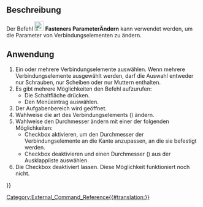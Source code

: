 <languages/>

{{Docnav/de
|[[Fasteners_3dPrintSettings/de|3dDruckeinstellungen]]
|
|[[Fasteners_Workbench/de|Fasteners]]
|IconL=Fasteners_ScrewCalculator.svg
|IconR=
|IconC=Fasteners_workbench_icon.svg
}}

{{GuiCommand/de
|Name=Fasteners ChangeParameters
|Name/de=Fasteners ParameterÄndern
|MenuLocation=Fasteners → Change fastener parameters
|Workbenches=[[Fasteners_Workbench/de|Fasteners]]
|Shortcut=None
|SeeAlso=
}}

<span id="Description"></span>
==Beschreibung== 

Der Befehl [[Image:Fasteners_ChangeParameters.svg|24px]] '''Fasteners ParameterÄndern''' kann verwendet werden, um die Parameter von Verbindungselementen zu ändern.

<span id="Usage"></span>
==Anwendung== 

# Ein oder mehrere Verbindungselemente auswählen. Wenn mehrere Verbindungselemente ausgewählt werden, darf die Auswahl entweder nur Schrauben, nur Scheiben oder nur Muttern enthalten.
# Es gibt mehrere Möglichkeiten den Befehl aufzurufen:
#* Die Schaltfläche {{Button|[[Image:Fasteners_ChangeParameters.svg|16px]] [[Fasteners_ChangeParameters/de|Change fastener parameters]]}} drücken.
#* Den Menüeintrag {{MenuCommand|Fasteners → [[Image:Fasteners_ChangeParameters.svg|16px]] Change fastener parameters}} auswählen.
# Der Aufgabenbereich {{MenuCommand|Change fastener parameters}} wird geöffnet.
# Wahlweise die art des Verbindungselements ({{MenuCommand|Fastener type}}) ändern.
# Wahlweise den Durchmesser ändern mit einer der folgenden Möglichkeiten:
#* Checkbox {{MenuCommand|Auto set diameter}} aktivieren, um den Durchmesser der Verbindungselemente an die Kante anzupassen, an die sie befestigt werden.
#* Checkbox {{MenuCommand|Auto set diameter}} deaktivieren und einen Durchmesser ({{MenuCommand|Diameter}}) aus der Ausklappliste auswählen.
# Die Checkbox {{MenuCommand|Set length}} deaktiviert lassen. Diese Möglichkeit funktioniert noch nicht.


{{Docnav/de
|[[Fasteners_3dPrintSettings/de|3dDruckeinstellungen]]
|
|[[Fasteners_Workbench/de|Fasteners]]
|IconL=Fasteners_ScrewCalculator.svg
|IconR=
|IconC=Fasteners_workbench_icon.svg
}}

[[Category:External_Command_Reference{{#translation:}}]]
{{Fasteners_Tools_navi{{#translation:}}}}